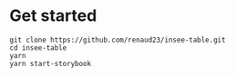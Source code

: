 <Meta title="Documentation/Intro" />

# Get started

```shell
git clone https://github.com/renaud23/insee-table.git
cd insee-table
yarn
yarn start-storybook
```